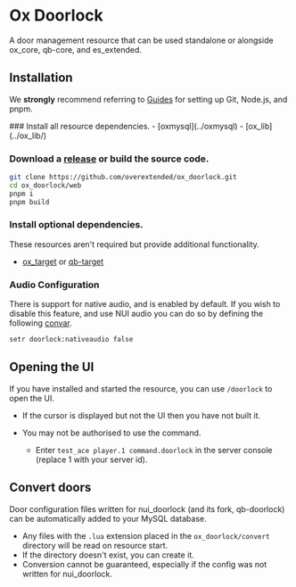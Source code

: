 
# Ox Doorlock

<ResourceLinks repo="https://github.com/overextended/ox_doorlock" />

A door management resource that can be used standalone or alongside ox_core, qb-core, and es_extended.

## Installation

<Callout type="info">

We **strongly** recommend referring to [Guides](../guides) for setting up Git, Node.js, and pnpm.

</Callout>

<Steps>
### Install all resource dependencies.
- [oxmysql](../oxmysql)
- [ox_lib](../ox_lib/)

### Download a [release](https://github.com/overextended/ox_doorlock/releases) or build the source code.

```bash
git clone https://github.com/overextended/ox_doorlock.git
cd ox_doorlock/web
pnpm i
pnpm build
```

### Install optional dependencies.

These resources aren't required but provide additional functionality.

- [ox_target](../ox_target/) or [qb-target](https://github.com/qbcore-framework/qb-target)

### Audio Configuration

There is support for native audio, and is enabled by default. If you wish to disable this feature, and use NUI audio you can do so by defining the following [convar](https://docs.fivem.net/docs/scripting-reference/convars/).

```bash
setr doorlock:nativeaudio false
```

</Steps>

## Opening the UI

If you have installed and started the resource, you can use `/doorlock` to open the UI.

- If the cursor is displayed but not the UI then you have not built it.
- You may not be authorised to use the command.

  - Enter `test_ace player.1 command.doorlock` in the server console (replace 1 with your server id).

## Convert doors

Door configuration files written for nui_doorlock (and its fork, qb-doorlock) can be automatically added to your MySQL database.

- Any files with the `.lua` extension placed in the `ox_doorlock/convert` directory will be read on resource start.
- If the directory doesn't exist, you can create it.
- Conversion cannot be guaranteed, especially if the config was not written for nui_doorlock.
